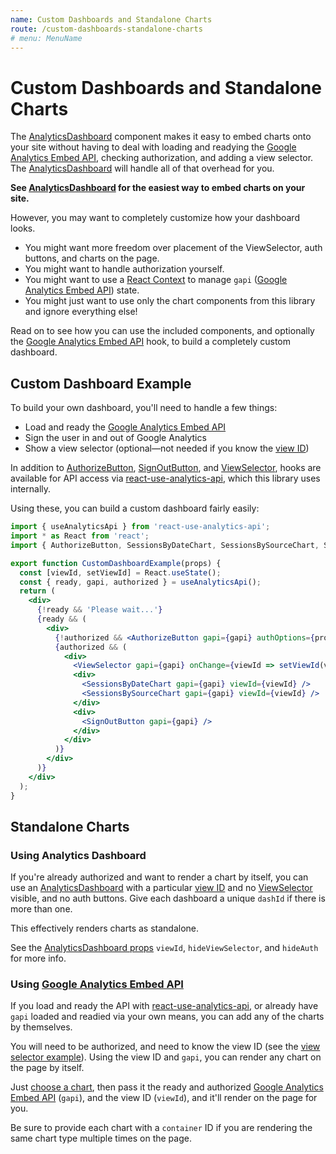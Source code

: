 ```yaml
---
name: Custom Dashboards and Standalone Charts
route: /custom-dashboards-standalone-charts
# menu: MenuName
---
```



# Custom Dashboards and Standalone Charts

The [AnalyticsDashboard](/AnalyticsDashboard) component makes it easy to embed charts onto your site without having to deal with loading and readying the [Google Analytics Embed API](https://justinmahar.github.io/react-use-analytics-api/), checking authorization, and adding a view selector. The [AnalyticsDashboard](/AnalyticsDashboard) will handle all of that overhead for you.

**See [AnalyticsDashboard](/AnalyticsDashboard) for the easiest way to embed charts on your site.**

However, you may want to completely customize how your dashboard looks.

- You might want more freedom over placement of the ViewSelector, auth buttons, and charts on the page. 
- You might want to handle authorization yourself.
- You might want to use a [React Context](https://reactjs.org/docs/context.html) to manage `gapi` ([Google Analytics Embed API](https://justinmahar.github.io/react-use-analytics-api/)) state.
- You might just want to use only the chart components from this library and ignore everything else!

Read on to see how you can use the included components, and optionally the [Google Analytics Embed API](https://justinmahar.github.io/react-use-analytics-api/) hook, to build a completely custom dashboard.

## Custom Dashboard Example

To build your own dashboard, you'll need to handle a few things:

- Load and ready the [Google Analytics Embed API](https://justinmahar.github.io/react-use-analytics-api/)
- Sign the user in and out of Google Analytics
- Show a view selector (optional—not needed if you know the [view ID](/ViewSelector#example))

In addition to [AuthorizeButton](/AuthorizeButton), [SignOutButton](/SignOutButton), and [ViewSelector](/ViewSelector), hooks are available for API access via [react-use-analytics-api](https://justinmahar.github.io/react-use-analytics-api/), which this library uses internally.

Using these, you can build a custom dashboard fairly easily:

<div style={{ border: 'solid 2px #67788a', padding: '20px' }}>
  <CustomDashboardExample authOptions={{ clientId }} />
</div>

```jsx
import { useAnalyticsApi } from 'react-use-analytics-api';
import * as React from 'react';
import { AuthorizeButton, SessionsByDateChart, SessionsBySourceChart, SignOutButton, ViewSelector } from 'react-analytics-charts';

export function CustomDashboardExample(props) {
  const [viewId, setViewId] = React.useState();
  const { ready, gapi, authorized } = useAnalyticsApi();
  return (
    <div>
      {!ready && 'Please wait...'}
      {ready && (
        <div>
          {!authorized && <AuthorizeButton gapi={gapi} authOptions={props.authOptions} />}
          {authorized && (
            <div>
              <ViewSelector gapi={gapi} onChange={viewId => setViewId(viewId)} />
              <div>
                <SessionsByDateChart gapi={gapi} viewId={viewId} />
                <SessionsBySourceChart gapi={gapi} viewId={viewId} />
              </div>
              <div>
                <SignOutButton gapi={gapi} />
              </div>
            </div>
          )}
        </div>
      )}
    </div>
  );
}
```

## Standalone Charts

### Using Analytics Dashboard

If you're already authorized and want to render a chart by itself, you can use an [AnalyticsDashboard](/AnalyticsDashboard) with a particular [view ID](/ViewSelector#example) and no [ViewSelector](/ViewSelector) visible, and no auth buttons. Give each dashboard a unique `dashId` if there is more than one.

This effectively renders charts as standalone.

See the [AnalyticsDashboard props](/AnalyticsDashboard#props) `viewId`, `hideViewSelector`, and `hideAuth` for more info.

### Using [Google Analytics Embed API](https://justinmahar.github.io/react-use-analytics-api/)

If you load and ready the API with [react-use-analytics-api](https://justinmahar.github.io/react-use-analytics-api/), or already have `gapi` loaded and readied via your own means, you can add any of the charts by themselves.

You will need to be authorized, and need to know the view ID (see the [view selector example](/ViewSelector#example)). Using the view ID and `gapi`, you can render any chart on the page by itself. 

Just [choose a chart](/charts), then pass it the ready and authorized [Google Analytics Embed API](https://justinmahar.github.io/react-use-analytics-api/) (`gapi`), and the view ID (`viewId`), and it'll render on the page for you.

Be sure to provide each chart with a `container` ID if you are rendering the same chart type multiple times on the page.